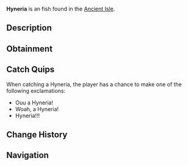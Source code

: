 {{FishInfobox
|image          = Hyneria.png
|rarity         = Unusual
|sea            = First Sea
|location       = [[Ancient Isle]]
|sublocation    = 
|sources        = Fishing Rod
|radar_location = 
|xp             = 120
|weather        = Foggy
|time           = 
|season         = Spring
|bait           = 
|base_weight    = 1800
|base_value     = 145
|weight_range   = 800
|base_chance    = 30
|base_resil     = 75
}}
'''Hyneria''' is an {{Rarity|Unusual}} fish found in the [[Ancient Isle]].

== Description ==
{{Description|Hyneria is a giant, predatory lobe-finned fish from the Devonian, ambushing prey with powerful jaws, sharp teeth, and remarkable swimming agility.|Bestiary Entry}}

== Obtainment ==
{{Description|Can be found in the waters of the Ancient Isle.|Bestiary Hint}}
{{Fish Availability|
Ancient Isle/Freshwater Pond
Ancient Isle/Surrounding Ocean
Ancient Isle/Waterfall
|top_rods      = 
Krampus's Rod\416606.8\663017.37;
Magma Rod\403098.02\641518.54;
Great Rod of Oscar\238344.72\299911.7;
Astralhook Rod\223891.57\304168.4;
Ethereal Prism Rod\223007.51\304089.93;
Magnet Rod\144814.79\483980.62;
Heaven's Rod\169047.48\419080.26;
Leviathan's Fang Rod\222737.55\367488.01;
Seraphic Rod\215221.62\305426.11;
No-Life Rod\209635.5\320941.12;
Rod Of The Forgotten Fang\201774.7\302140.17;
Challenger's Rod\193072.59\304027.72;
Rod Of The Depths\181913.92\277512.23;
Rod Of The Exalted One\178745.01\262530.25;
Trident Rod\175255.56\254861.31;
Zeus Rod\174891.52\269750.77;
Free Spirit Rod\172244.74\252746.69;
Verdant Shear Rod\170585.83\270127.59;
Blazebringer Rod\165913.37\256639.96;
Depthseeker Rod\156008.12\249287.81;
Avalanche Rod\140819.69\225841.26;
Volcanic Rod\136259.52\211819.27;
Steady Rod\57918.64\75249.51
|recommended   = Ethereal Prism Rod
}}

== Catch Quips ==
When catching a Hyneria, the player has a chance to make one of the following exclamations:
* Ouu a Hyneria!
* Woah, a Hyneria!
* Hyneria!!!

== Change History ==
{{Change History|{{subst:Current Version}}}}

== Navigation ==
{{Fish Navbox|Ancient Isle}}